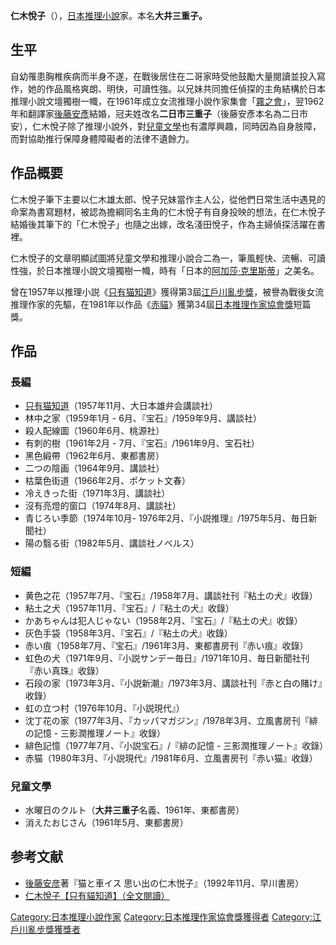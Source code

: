 
{{Infobox Writer
| name          = 仁木 悦子
| image         = <!--写真、肖像画等のファイル名-->
| image_size    = <!--画像サイズ-->
| caption       = <!--画像説明-->
| pseudonym     = <!--ペンネーム-->
| birthname    = 大井 三重子
| birthdate    ={{Birth date|1928|3|7|df=y}} 
| birthplace   = {{JPN}} [[東京府|東京府]][[豊多摩郡|豊多摩郡]]
| deathdate    = {{Death date and age|1986|11|23|1928|3|7|df=yes}}
| deathplace   = <!--死亡地-->
| resting_place = <!--墓地、埋葬地-->
| occupation    = [[小說家|小說家]]
| language      = [[日本語|日本語]]
| nationality   = {{JPN}}
| education     = <!--受けた教育、習得した博士号など-->
| alma_mater    = <!--出身校、最終学歴-->
| period        = 1954年 - 1986年
| genre         = [[兒童文学|兒童文学]]、[[推理小說|推理小說]]
| subject       = <!--全執筆対象、主題（ノンフィクション作家の場合）-->
| movement      = <!--作家に関連した、もしくは関わった文学運動-->
| religion      = <!--信仰する宗教-->
| notable_works = [[只有猫知道|只有猫知道]]
| spouse        = [[後藤安彦|後藤安彦]]
| partner       = <!--結婚していない仕事のパートナー（親族など）-->
| children      = <!--子供の人数を記入。子供の中に著名な人物がいればその名前を記入する-->
| relations     = <!--親族。その中に著名な人物がいれば記入する-->
| influences    = <!--影響を受けた作家名-->
| influenced    = <!--影響を与えた作家名-->
| awards        = [[江戶川亂步獎|江戶川亂步獎]]（1957年）<br />[[日本推理作家協會獎|日本推理作家協會獎]]（1981年）
| debut_works   = <!--処女作-->
| signature     = <!--署名・サイン-->
| website       = <!--本人の公式ウェブサイト-->
}}
'''仁木悅子'''（{{bd|1928年|3月7日|1986年|11月23日}}），[[日本|日本]][[推理小說|推理小說]]家。本名'''大井三重子。'''

==生平==
自幼罹患胸椎疾病而半身不遂，在戰後居住在二哥家時受他鼓勵大量閱讀並投入寫作，她的作品風格爽朗、明快，可讀性強。以兄妹共同擔任偵探的主角結構於日本推理小說文壇獨樹一幟，在1961年成立女流推理小說作家集會「[[霧之會|霧之會]]」，翌1962年和翻譯家[[後藤安彥|後藤安彥]]結婚，冠夫姓改名'''二日市三重子'''（後藤安彥本名為二日市安），仁木悅子除了推理小說外，對[[儿童文学|兒童文學]]也有濃厚興趣，同時因為自身肢障，而對協助推行保障身體障礙者的法律不遺餘力。

==作品概要==
仁木悅子筆下主要以仁木雄太郎、悅子兄妹當作主人公，從他們日常生活中遇見的命案為書寫題材，被認為擔綱同名主角的仁木悅子有自身投映的想法，在仁木悅子結婚後其筆下的「仁木悅子」也隨之出嫁，改名淺田悅子，作為主婦偵探活躍在書裡。

仁木悅子的文章明顯試圖將兒童文學和推理小說合二為一，筆風輕快、流暢、可讀性強，於日本推理小說文壇獨樹一幟，時有「日本的[[阿加莎·克里斯蒂|阿加莎·克里斯蒂]]」之美名。

曾在1957年以推理小説《[[只有猫知道|只有猫知道]]》獲得第3屆[[江戶川亂步獎|江戶川亂步獎]]，被譽為戰後女流推理作家的先驅，在1981年以作品《[[赤貓|赤貓]]》獲第34屆[[日本推理作家協會獎|日本推理作家協會獎]]短篇獎。

== 作品 ==
=== 長編 ===
* [[只有猫知道|只有猫知道]]（1957年11月、大日本雄弁会講談社）  
* 林中之家（1959年1月 - 6月、『宝石』/1959年9月、講談社）
* 殺人配線圖（1960年6月、桃源社）
* 有刺的樹（1961年2月 - 7月、『宝石』/1961年9月、宝石社）
* 黑色緞帶（1962年6月、東都書房）
* 二つの陰画（1964年9月、講談社）
* 枯葉色街道（1966年2月、ポケット文春）
* 冷えきった街（1971年3月、講談社）
* 沒有亮燈的窗口（1974年8月、講談社）
* 青じろい季節（1974年10月- 1976年2月、『小説推理』/1975年5月、毎日新聞社）
* 陽の翳る街（1982年5月、講談社ノベルス）

=== 短編 ===
* 黄色之花（1957年7月、『宝石』/1958年7月、講談社刊『粘土の犬』收錄）
* 粘土之犬（1957年11月、『宝石』/『粘土の犬』收錄）
* かあちゃんは犯人じゃない（1958年2月、『宝石』/『粘土の犬』收錄）
* 灰色手袋（1958年3月、『宝石』/『粘土の犬』收錄）
* 赤い痕（1958年7月、『宝石』/1961年3月、東都書房刊『赤い痕』收錄）
* 虹色の犬（1971年9月、『小説サンデー毎日』/1971年10月、毎日新聞社刊『赤い真珠』收錄）
* 石段の家（1973年3月、『小説新潮』/1973年3月、講談社刊『赤と白の賭け』收錄）
* 虹の立つ村（1976年10月、『小説現代』）
* 沈丁花の家（1977年3月、『カッパマガジン』/1978年3月、立風書房刊『緋の記憶 - 三影潤推理ノート』收錄）
* 緋色記憶（1977年7月、『小説宝石』/『緋の記憶 - 三影潤推理ノート』收錄）
* 赤猫（1980年3月、『小説現代』/1981年6月、立風書房刊『赤い猫』收錄）

=== 兒童文學 ===
* 水曜日のクルト（'''大井三重子'''名義、1961年、東都書房）  
* 消えたおじさん（1961年5月、東都書房）

== 参考文献 ==
* [[後藤安彦|後藤安彦]]著『猫と車イス 思い出の仁木悦子』（1992年11月、早川書房）
* [http://haodoo.net/?M=book&P=16G2 仁木悅子【只有貓知道】（全文閱讀）] {{Wayback|url=http://haodoo.net/?M=book&P=16G2 |date=20180910071936 }}

{{DEFAULTSORT:Niki Etsuko}}
[[Category:日本推理小說作家|Category:日本推理小說作家]]
[[Category:日本推理作家協會獎獲得者|Category:日本推理作家協會獎獲得者]]
[[Category:江戶川亂步獎獲獎者|Category:江戶川亂步獎獲獎者]]